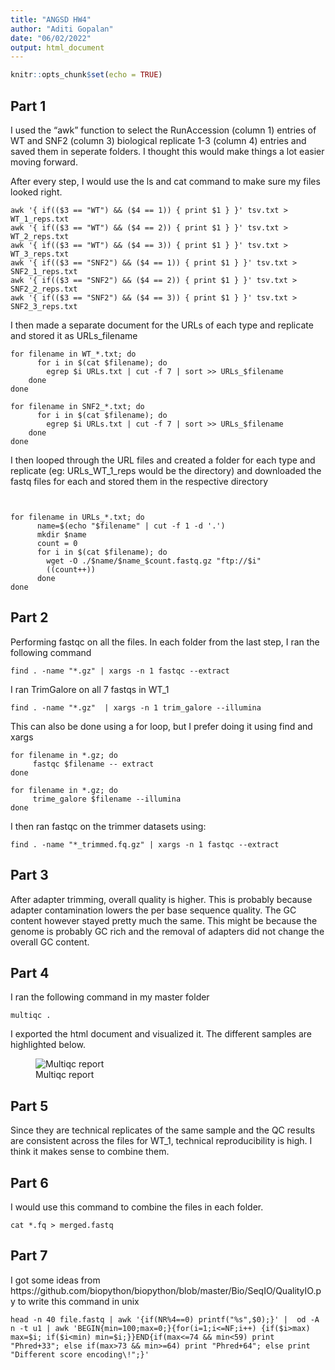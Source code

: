---
title: "ANGSD HW4"
author: "Aditi Gopalan"
date: "06/02/2022"
output: html_document
---

```{r setup, include=FALSE}
knitr::opts_chunk$set(echo = TRUE)
```

## Part 1 

I used the "awk" function to select the RunAccession (column 1) entries of WT and SNF2 (column 3) biological replicate 1-3 (column 4) entries and saved them in seperate folders. I thought this would make things a lot easier moving forward.

After every step, I would use the ls and cat command to make sure my files looked right.


```
awk '{ if(($3 == "WT") && ($4 == 1)) { print $1 } }' tsv.txt > WT_1_reps.txt
awk '{ if(($3 == "WT") && ($4 == 2)) { print $1 } }' tsv.txt > WT_2_reps.txt
awk '{ if(($3 == "WT") && ($4 == 3)) { print $1 } }' tsv.txt > WT_3_reps.txt
awk '{ if(($3 == "SNF2") && ($4 == 1)) { print $1 } }' tsv.txt > SNF2_1_reps.txt
awk '{ if(($3 == "SNF2") && ($4 == 2)) { print $1 } }' tsv.txt > SNF2_2_reps.txt
awk '{ if(($3 == "SNF2") && ($4 == 3)) { print $1 } }' tsv.txt > SNF2_3_reps.txt

```
I then made a separate document for the URLs of each type and replicate and stored it as URLs_filename
```
for filename in WT_*.txt; do
      for i in $(cat $filename); do
        egrep $i URLs.txt | cut -f 7 | sort >> URLs_$filename
    done
done

for filename in SNF2_*.txt; do
      for i in $(cat $filename); do
        egrep $i URLs.txt | cut -f 7 | sort >> URLs_$filename
    done
done
```
I then looped through the URL files and created a folder for each type and replicate (eg: URLs_WT_1_reps would be the directory) and downloaded the fastq files for each and stored them in the respective directory 

```


for filename in URLs_*.txt; do
      name=$(echo "$filename" | cut -f 1 -d '.')
      mkdir $name
      count = 0 
      for i in $(cat $filename); do
        wget -O ./$name/$name_$count.fastq.gz "ftp://$i"
        ((count++))
      done
done

```


## Part 2 

Performing fastqc on all the files. In each folder from the last step, I ran the following command  

```
find . -name "*.gz" | xargs -n 1 fastqc --extract 
```

I ran TrimGalore on all 7 fastqs in WT_1 

```
find . -name "*.gz"  | xargs -n 1 trim_galore --illumina 

```
This can also be done using a for loop, but I prefer doing it using find and xargs

```
for filename in *.gz; do
     fastqc $filename -- extract
done

for filename in *.gz; do
     trime_galore $filename --illumina
done

```

I then ran fastqc on the trimmer datasets using:

```
find . -name "*_trimmed.fq.gz" | xargs -n 1 fastqc --extract
```

## Part 3

After adapter trimming, overall quality is higher. This is probably because adapter contamination lowers the per base sequence quality. The GC content however stayed pretty much the same. This might be because the genome is probably GC rich and the removal of adapters did not change the overall GC content. 

## Part 4 
I ran the following command in my master folder 

```
multiqc . 
```

I exported the html document and visualized it. The different samples are highlighted below. 

![Multiqc report](./fastqc_sequence_counts_plot.png)



## Part 5

Since they are technical replicates of the same sample and the QC results are consistent across the files for WT_1, technical reproducibility is high. I think it makes sense to combine them. 

## Part 6 

I would use this command to combine the files in each folder. 
```
cat *.fq > merged.fastq
```

## Part 7 

I got some ideas from https://github.com/biopython/biopython/blob/master/Bio/SeqIO/QualityIO.py to write this command in unix


```
head -n 40 file.fastq | awk '{if(NR%4==0) printf("%s",$0);}' |  od -A n -t u1 | awk 'BEGIN{min=100;max=0;}{for(i=1;i<=NF;i++) {if($i>max) max=$i; if($i<min) min=$i;}}END{if(max<=74 && min<59) print "Phred+33"; else if(max>73 && min>=64) print "Phred+64"; else print "Different score encoding\!";}'
```
